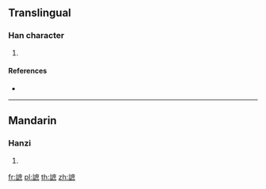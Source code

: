 {{character info/new}}
==Translingual==

===Han character===
{{Han char|rn=149|rad=言|as=11|sn=18|four=00637|canj=YRITF}}

# {{defn|Han|sort=言11}}

====References====
* {{Han ref|kx=1178.180|dkj=35894|dj=1642.220|hdz=64014.030|uh=8B36|ud=35638|bh=F0E8|bd=61672}}

----

==Mandarin==

===Hanzi===
{{cmn-hanzi|pin=[[zhuó]] ([[zhuo2]])|wg=cho<sup>2</sup>}}

# {{defn|lang=cmn|sort=言11}}

[[fr:謶]]
[[pl:謶]]
[[th:謶]]
[[zh:謶]]